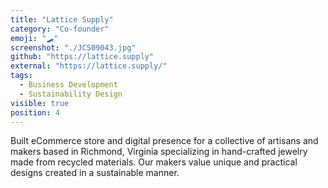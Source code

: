 ```yaml
---
title: "Lattice Supply"
category: "Co-founder"
emoji: "🛹"
screenshot: "./JCS09043.jpg"
github: "https://lattice.supply"
external: "https://lattice.supply/"
tags:
  - Business Development
  - Sustainability Design
visible: true
position: 4
---
```


Built eCommerce store and digital presence for a collective of artisans and makers based in Richmond, Virginia specializing in hand-crafted jewelry made from recycled materials. Our makers value unique and practical designs created in a sustainable manner.